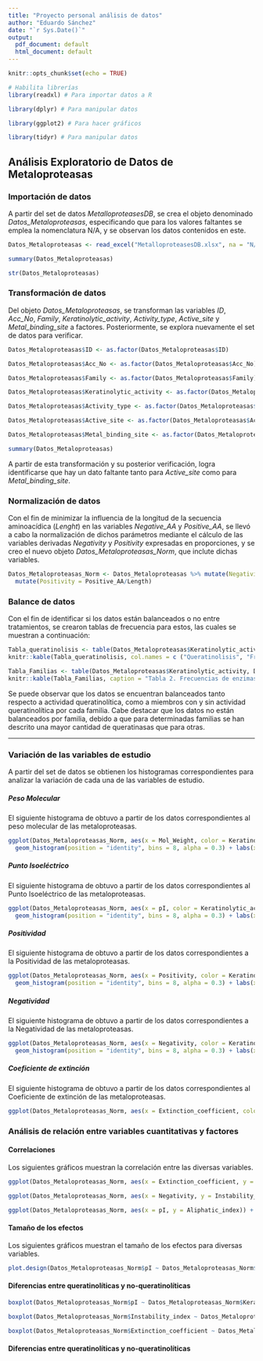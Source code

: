 ```yaml
---
title: "Proyecto personal análisis de datos"
author: "Eduardo Sánchez"
date: "`r Sys.Date()`"
output:
  pdf_document: default
  html_document: default
---
```


```r
knitr::opts_chunk$set(echo = TRUE)

# Habilita librerías
library(readxl) # Para importar datos a R

library(dplyr) # Para manipular datos

library(ggplot2) # Para hacer gráficos

library(tidyr) # Para manipular datos
```

## Análisis Exploratorio de Datos de Metaloproteasas

### Importación de datos

A partir del set de datos _MetalloproteasesDB_, se crea el objeto denominado _Datos_Metaloproteasas_, especificando que para los valores faltantes se emplea la nomenclatura N/A, y se observan los datos contenidos en este.

```r
Datos_Metaloproteasas <- read_excel("MetalloproteasesDB.xlsx", na = "N/A")

summary(Datos_Metaloproteasas)

str(Datos_Metaloproteasas)
```

### Transformación de datos

Del objeto _Datos_Metaloproteasas_, se transforman las variables _ID_, _Acc_No_, _Family_, _Keratinolytic_activity_, _Activity_type_, _Active_site_ y _Metal_binding_site_ a factores. Posteriormente, se explora nuevamente el set de datos para verificar.

```r
Datos_Metaloproteasas$ID <- as.factor(Datos_Metaloproteasas$ID)

Datos_Metaloproteasas$Acc_No <- as.factor(Datos_Metaloproteasas$Acc_No)

Datos_Metaloproteasas$Family <- as.factor(Datos_Metaloproteasas$Family)

Datos_Metaloproteasas$Keratinolytic_activity <- as.factor(Datos_Metaloproteasas$Keratinolytic_activity)

Datos_Metaloproteasas$Activity_type <- as.factor(Datos_Metaloproteasas$Activity_type)

Datos_Metaloproteasas$Active_site <- as.factor(Datos_Metaloproteasas$Active_site)

Datos_Metaloproteasas$Metal_binding_site <- as.factor(Datos_Metaloproteasas$Metal_binding_site)

summary(Datos_Metaloproteasas)
```
A partir de esta transformación y su posterior verificación, logra identificarse que hay un dato faltante tanto para _Active_site_ como para _Metal_binding_site_.

### Normalización de datos

Con el fin de minimizar la influencia de la longitud de la secuencia aminoacídica (_Lenght_) en las variables _Negative_AA_ y _Positive_AA_, se llevó a cabo la normalización de dichos parámetros mediante el cálculo de las variables derivadas _Negativity_ y _Positivity_ expresadas en proporciones, y se creo el nuevo objeto _Datos_Metaloproteasas_Norm_, que inclute dichas variables.

```r

Datos_Metaloproteasas_Norm <- Datos_Metaloproteasas %>% mutate(Negativity = Negative_AA/Length)%>% 
  mutate(Positivity = Positive_AA/Length)

```

### Balance de datos
Con el fin de identificar si los datos están balanceados o no entre tratamientos, se crearon tablas de frecuencia para estos, las cuales se muestran a continuación:


```r

Tabla_queratinolisis <- table(Datos_Metaloproteasas$Keratinolytic_activity)
knitr::kable(Tabla_queratinolisis, col.names = c ("Queratinolisis", "Frecuencia"), caption = "Tabla 1. Frecuencias de enzimas segun el factor de actividad queratinolítica")

Tabla_Familias <- table(Datos_Metaloproteasas$Keratinolytic_activity, Datos_Metaloproteasas$Family)
knitr::kable(Tabla_Familias, caption = "Tabla 2. Frecuencias de enzimas por familia de proteasa de acuerdo con clasificación MEROPS")

```

Se puede observar que los datos se encuentran balanceados tanto respecto a actividad queratinolítica, como a miembros con y sin actividad queratinolítica por cada familia. Cabe destacar que los datos no están balanceados por familia, debido a que para determinadas familias se han descrito una mayor cantidad de queratinasas que para otras.

***

### Variación de las variables de estudio

A partir del set de datos se obtienen los histogramas correspondientes para analizar la variación de cada una de las variables de estudio.


##### Peso Molecular

El siguiente histograma de obtuvo a partir de los datos correspondientes al peso molecular de las metaloproteasas.

```r

ggplot(Datos_Metaloproteasas_Norm, aes(x = Mol_Weight, color = Keratinolytic_activity)) +
  geom_histogram(position = "identity", bins = 8, alpha = 0.3) + labs(x= "Peso Molecular", y= "Recuento")

```


##### Punto Isoeléctrico

El siguiente histograma de obtuvo a partir de los datos correspondientes al Punto Isoeléctrico de las metaloproteasas.

```r

ggplot(Datos_Metaloproteasas_Norm, aes(x = pI, color = Keratinolytic_activity)) +
  geom_histogram(position = "identity", bins = 8, alpha = 0.3) + labs(x= "Punto Isoelectrico", y= "Recuento")

```


##### Positividad

El siguiente histograma de obtuvo a partir de los datos correspondientes a la Positividad de las metaloproteasas.

```r

ggplot(Datos_Metaloproteasas_Norm, aes(x = Positivity, color = Keratinolytic_activity)) +
  geom_histogram(position = "identity", bins = 8, alpha = 0.3) + labs(x= "Positividad", y= "Recuento")

```


##### Negatividad

El siguiente histograma de obtuvo a partir de los datos correspondientes a la Negatividad de las metaloproteasas.

```r

ggplot(Datos_Metaloproteasas_Norm, aes(x = Negativity, color = Keratinolytic_activity)) +
  geom_histogram(position = "identity", bins = 8, alpha = 0.3) + labs(x= "Negatividad", y= "Recuento")

```

##### Coeficiente de extinción

El siguiente histograma de obtuvo a partir de los datos correspondientes al Coeficiente de extinción de las metaloproteasas.

```r

ggplot(Datos_Metaloproteasas_Norm, aes(x = Extinction_coefficient, color = Keratinolytic_activity)) + geom_histogram(position = "identity", bins = 8, alpha = 0.3) + labs(x= "Coeficiente de extincion", y= "Recuento")

```

### Análisis de relación entre variables cuantitativas y factores

#### Correlaciones
Los siguientes gráficos muestran la correlación entre las diversas variables.

```r

ggplot(Datos_Metaloproteasas_Norm, aes(x = Extinction_coefficient, y = GRAVY)) + geom_point() + geom_smooth(method=lm, se=FALSE) + labs(title = "C. de extinción vs GRAVY", x= "Coeficiente de extinción", y= "GRAVY")

ggplot(Datos_Metaloproteasas_Norm, aes(x = Negativity, y = Instability_index)) + geom_point() + geom_smooth(method=lm, se=FALSE) + labs(title = "Negatividad vs Índice de inestabilidad", x= "Negatividad", y= "Índice de inestabilidad")

ggplot(Datos_Metaloproteasas_Norm, aes(x = pI, y = Aliphatic_index)) + geom_point() + geom_smooth(method=lm, se=FALSE) + labs(title = "pI vs Índice Alifático", x= "pI", y= "Índice Alifático")

```

#### Tamaño de los efectos
Los siguientes gráficos muestran el tamaño de los efectos para diversas variables.

```r
plot.design(Datos_Metaloproteasas_Norm$pI ~ Datos_Metaloproteasas_Norm$Keratinolytic_activity, Datos_Metaloproteasas_Norm$Instability_index, xlab="Factores", ylab="pI", col=3:6)
```


#### Diferencias entre queratinolíticas y no-queratinolíticas

```r

boxplot(Datos_Metaloproteasas_Norm$pI ~ Datos_Metaloproteasas_Norm$Keratinolytic_activity, main = "Punto Isoeléctrico vs Actividad queratinolítica", ylab = "pI", xlab = "Actividad queratinolítica")

boxplot(Datos_Metaloproteasas_Norm$Instability_index ~ Datos_Metaloproteasas_Norm$Keratinolytic_activity, main = "Indice de inestabilidad vs Actividad queratinolítica", ylab = "Indice de inestabilidad", xlab = "Actividad queratinolítica")

boxplot(Datos_Metaloproteasas_Norm$Extinction_coefficient ~ Datos_Metaloproteasas_Norm$Keratinolytic_activity, main = "Coeficiente de extinción vs Actividad queratinolítica", ylab = "Coeficiente de extinción", xlab = "Actividad queratinolítica")

```


#### Diferencias entre queratinolíticas y no-queratinolíticas
